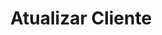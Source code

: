 ---
title: "Atualizar Cliente"
api: "PUT https://regis.app.byefive.com.br/rest/customers/{id}"
description: "Atualiza um cliente existente"
---